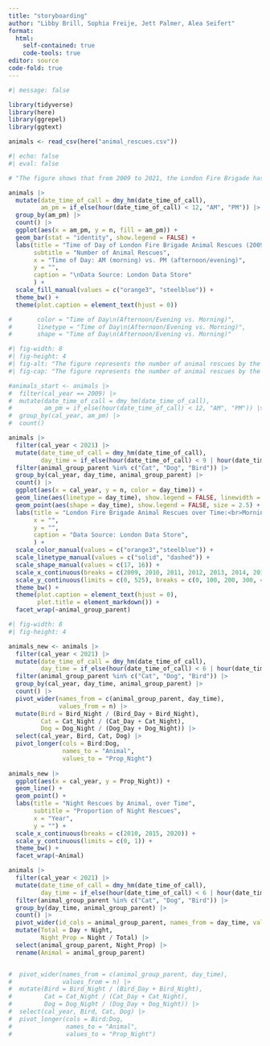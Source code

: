 ```yaml
---
title: "storyboarding"
author: "Libby Brill, Sophia Freije, Jett Palmer, Alea Seifert"
format:
  html:
    self-contained: true
    code-tools: true
editor: source
code-fold: true
---
```


```r
#| message: false

library(tidyverse)
library(here)
library(ggrepel)
library(ggtext)

animals <- read_csv(here("animal_rescues.csv"))
```

```r
#| echo: false
#| eval: false

# "The figure shows that from 2009 to 2021, the London Fire Brigade has responded to more than double the number of calls in the afternoon/evening compared to the morning. There have been roughly 2,400 animals rescued before noon and just over 5,000 rescued after."

animals |>
  mutate(date_time_of_call = dmy_hm(date_time_of_call),
         am_pm = if_else(hour(date_time_of_call) < 12, "AM", "PM")) |>
  group_by(am_pm) |>
  count() |>
  ggplot(aes(x = am_pm, y = n, fill = am_pm)) +
  geom_bar(stat = "identity", show.legend = FALSE) +
  labs(title = "Time of Day of London Fire Brigade Animal Rescues (2009-2021)",
       subtitle = "Number of Animal Rescues",
       x = "Time of Day: AM (morning) vs. PM (afternoon/evening)",
       y = "",
       caption = "\nData Source: London Data Store"
       ) +
  scale_fill_manual(values = c("orange3", "steelblue")) +
  theme_bw() +
  theme(plot.caption = element_text(hjust = 0))

#       color = "Time of Day\n(Afternoon/Evening vs. Morning)",
#       linetype = "Time of Day\n(Afternoon/Evening vs. Morning)",
#       shape = "Time of Day\n(Afternoon/Evening vs. Morning)"
```




```r
#| fig-width: 8
#| fig-height: 4
#| fig-alt: "The figure represents the number of animal rescues by the London Fire Brigade from 2009 to 2020, with the data sourced from the London Data Store. Grouped by the time of day (morning vs. afternoon/evening), the plot reveals that afternoon/evening rescures have been far more common than morning rescues across all years."
#| fig-cap: "The figure represents the number of animal rescues by the London Fire Brigade from 2009 to 2020. Grouped by the time of day, the plot reveals that afternoon/evening rescues have been far more common than morning rescues across all years."

#animals_start <- animals |>
#  filter(cal_year == 2009) |>
#  mutate(date_time_of_call = dmy_hm(date_time_of_call),
#         am_pm = if_else(hour(date_time_of_call) < 12, "AM", "PM")) |>
#  group_by(cal_year, am_pm) |>
#  count()

animals |>
  filter(cal_year < 2021) |>
  mutate(date_time_of_call = dmy_hm(date_time_of_call),
         day_time = if_else(hour(date_time_of_call) < 9 | hour(date_time_of_call) >= 21, "Night", "Day")) |>
  filter(animal_group_parent %in% c("Cat", "Dog", "Bird")) |>
  group_by(cal_year, day_time, animal_group_parent) |>
  count() |>
  ggplot(aes(x = cal_year, y = n, color = day_time)) +
  geom_line(aes(linetype = day_time), show.legend = FALSE, linewidth = 0.75) +
  geom_point(aes(shape = day_time), show.legend = FALSE, size = 2.5) +
  labs(title = "London Fire Brigade Animal Rescues over Time:<br>Morning (<span style='color: orange3;'>AM</span>) vs. Afternoon/Evening (<span style='color: steelblue;'>PM</span>)",
       x = "",
       y = "",
       caption = "Data Source: London Data Store",
       ) +
  scale_color_manual(values = c("orange3","steelblue")) +
  scale_linetype_manual(values = c("solid", "dashed")) +
  scale_shape_manual(values = c(17, 16)) +
  scale_x_continuous(breaks = c(2009, 2010, 2011, 2012, 2013, 2014, 2015, 2016, 2017, 2018, 2019, 2020)) +
  scale_y_continuous(limits = c(0, 525), breaks = c(0, 100, 200, 300, 400, 500)) +
  theme_bw() +
  theme(plot.caption = element_text(hjust = 0),
        plot.title = element_markdown()) +
  facet_wrap(~animal_group_parent)
```


```r
#| fig-width: 8
#| fig-height: 4

animals_new <- animals |>
  filter(cal_year < 2021) |>
  mutate(date_time_of_call = dmy_hm(date_time_of_call),
         day_time = if_else(hour(date_time_of_call) < 6 | hour(date_time_of_call) >= 18, "Night", "Day")) |>
  filter(animal_group_parent %in% c("Cat", "Dog", "Bird")) |>
  group_by(cal_year, day_time, animal_group_parent) |>
  count() |>
  pivot_wider(names_from = c(animal_group_parent, day_time),
              values_from = n) |>
  mutate(Bird = Bird_Night / (Bird_Day + Bird_Night),
         Cat = Cat_Night / (Cat_Day + Cat_Night),
         Dog = Dog_Night / (Dog_Day + Dog_Night)) |>
  select(cal_year, Bird, Cat, Dog) |>
  pivot_longer(cols = Bird:Dog,
               names_to = "Animal",
               values_to = "Prop_Night")
  
animals_new |>
  ggplot(aes(x = cal_year, y = Prop_Night)) +
  geom_line() +
  geom_point() +
  labs(title = "Night Rescues by Animal, over Time",
       subtitle = "Proportion of Night Rescues",
       x = "Year",
       y = "") +
  scale_x_continuous(breaks = c(2010, 2015, 2020)) +
  scale_y_continuous(limits = c(0, 1)) +
  theme_bw() +
  facet_wrap(~Animal)
```

```r
animals |>
  filter(cal_year < 2021) |>
  mutate(date_time_of_call = dmy_hm(date_time_of_call),
         day_time = if_else(hour(date_time_of_call) < 6 | hour(date_time_of_call) >= 18, "Night", "Day")) |>
  filter(animal_group_parent %in% c("Cat", "Dog", "Bird")) |>
  group_by(day_time, animal_group_parent) |>
  count() |>
  pivot_wider(id_cols = animal_group_parent, names_from = day_time, values_from = n) |>
  mutate(Total = Day + Night,
         Night_Prop = Night / Total) |>
  select(animal_group_parent, Night_Prop) |>
  rename(Animal = animal_group_parent)


#  pivot_wider(names_from = c(animal_group_parent, day_time),
#              values_from = n) |>
#  mutate(Bird = Bird_Night / (Bird_Day + Bird_Night),
#         Cat = Cat_Night / (Cat_Day + Cat_Night),
#         Dog = Dog_Night / (Dog_Day + Dog_Night)) |>
#  select(cal_year, Bird, Cat, Dog) |>
#  pivot_longer(cols = Bird:Dog,
#               names_to = "Animal",
#               values_to = "Prop_Night")
```

